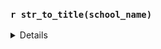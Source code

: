 
### `r str_to_title(school_name)` 

<details>

::: panel-tabset

### 0-5 Years

::: panel-tabset
###### Counts
```r
count_tbl[["0-5 years"]] %>% kable()
```

###### Percentage
```r
percent_tbl[["0-3 years"]] %>% kable()
```

###### Graph
```r
graphs[["0-3 years"]]
```
::: 

### 5+ Years

::: panel-tabset
###### Counts
```r
count_tbl[["5+ years"]] %>% kable()
```

###### Percentage
```r
percent_tbl[["5+ years"]] %>% kable()
```

###### Graph
```r
graphs[["5+ years"]]
```
::: 

:::

</details>